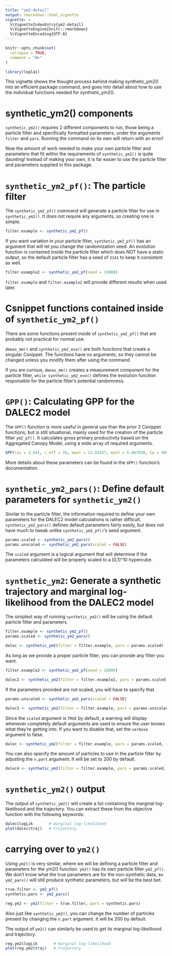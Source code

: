 ```yaml
---
title: "ym2-detail"
output: rmarkdown::html_vignette
vignette: >
  %\VignetteIndexEntry{ym2-detail}
  %\VignetteEngine{knitr::rmarkdown}
  %\VignetteEncoding{UTF-8}
---
```


```r
knitr::opts_chunk$set(
  collapse = TRUE,
  comment = "#>"
)
```

```r
library(loglai)
```

This vignette shows the thought process behind making synthetic_ym2() into an efficient package command, and goes into detail about how to use the individual functions needed for synthetic_ym2().

# synthetic_ym2() components

`synthetic_ym2()` requires 2 different components to run, those being a particle filter and specifically formatted parameters, under the arguments `filter` and `pars`. Running the command on its own will return with an error!

Now the amount of work needed to make your own particle filter and parameters that fit within the requirements of `synthetic_ym2()` is quite daunting! Instead of making your own, it is far easier to use the particle filter and parameters supplied in this package.

# `synthetic_ym2_pf()`: The particle filter

The `synthetic_ym2_pf()` command will generate a particle filter for use in `synthetic_ym2()`. It does not require any arguments, so creating one is simple.

```r
filter.example <- synthetic_ym2_pf()
```

If you want variation in your particle filter, `synthetic_ym2_pf()` has an argument that will let you change the randomization seed. An evolution function is contained inside the particle filter which does NOT have a static output, so the default particle filter has a seed of `3141` to keep it consistent as well.

```r
filter.example2 <- synthetic_ym2_pf(seed = 10000)
```

`filter.example` and `filter.example2` will provide different results when used later.

# Csnippet functions contained inside of `synthetic_ym2_pf()`

There are some functions present inside of `synthetic_ym2_pf()` that are probably not practical for normal use.

`dmeas_mm()` and `synthetic_ym2_evo()` are both functions that create a singular Csnippet. The functions have no arguments, so they cannot be changed unless you modify them after using the command.

If you are curious, `dmeas_mm()` creates a measurement component for the particle filter, `while synthetic_ym2_evo()` defines the evolution function responsible for the particle filter's potential randomness.

# `GPP()`: Calculating GPP for the DALEC2 model

The `GPP()` function is more useful in general use than the prior 2 Csnippet functions, but is still situational, mainly used for the creation of the particle filter `ym2_pf()`. It calculates gross primary productivity based on the Aggregated Canopy Model, using a wide array of required arguments.

```r
GPP(lai = 2.641, c_eff = 20, maxt = 12.83247, mint = 6.867838, Ca = 400.95, lat = 46.23, yearday = 268, rad = 11.26568)
```

More details about these parameters can be found in the `GPP()` function's documentation.

# `synthetic_ym2_pars()`: Define default parameters for `synthetic_ym2()`

Similar to the particle filter, the information required to define your own parameters for the DALEC2 model calculations is rather difficult. `synthetic_ym2_pars()` defines default parameters fairly easily, but does not have much to tweak unlike `synthetic_ym2_pf()`'s seed argument.

```r
params.scaled <- synthetic_ym2_pars()
params.unscaled <- synthetic_ym2_pars(scaled = FALSE)
```

The `scaled` argument is a logical argument that will determine if the parameters calculated will be properly scaled to a [0,1]\^10 hypercube.

# `synthetic_ym2`: Generate a synthetic trajectory and marginal log-likelihood from the DALEC2 model

The simplest way of running `synthetic_ym2()` will be using the default particle filter and parameters.

```r
filter.example <- synthetic_ym2_pf()
params.scaled <- synthetic_ym2_pars()

dalec <- synthetic_ym2(filter = filter.example, pars = params.scaled)
```

As long as we provide a proper particle filter, you can provide any filter you want.

```r
filter.example2 <- synthetic_ym2_pf(seed = 10000)

dalec2 <- synthetic_ym2(filter = filter.example2, pars = params.scaled)
```

If the parameters provided are not scaled, you will have to specify that.

```r
params.unscaled <- synthetic_ym2_pars(scaled = FALSE)

dalec3 <- synthetic_ym2(filter = filter.example, pars = params.unscaled, scaled = FALSE)
```

Since the `scaled` argument is `TRUE` by default, a warning will display whenever completely default arguments are used to ensure the user knows what they're getting into. If you want to disable that, set the `verbose` argument to false.

```r
dalec <- synthetic_ym2(filter = filter.example, pars = params.scaled, verbose = FALSE)
```

You can also specify the amount of particles to use in the particle filter by adjusting the `n.part` argument. It will be set to 200 by default.

```r
dalec4 <- synthetic_ym2(filter = filter.example, pars = params.scaled, n.part = 300, verbose = FALSE)
```

# `synthetic_ym2()` output

The output of `synthetic_ym2()` will create a list containing the marginal log-likelihood and the trajectory. You can extract these from the objective function with the following keywords:

```r
dalec$logLik       # marginal log-likelihood
plot(dalec$traj)   # trajectory
```
# carrying over to `ym2()`

Using `ym2()` is very similar, where we will be defining a particle filter and parameters for the ym2() function.  `ym2()` has its own particle filter `ym2_pf()`.  We don't know what the true parameters are for the non-synthetic data, so `ym2_pars()` will still produce synthetic parameters, but will be the best bet.

```r
true.filter <- ym2_pf()
synthetic.pars <- ym2_pars()

reg.ym2 <- ym2(filter = true.filter, pars = synthetic.pars)
```

Also just like `synthetic_ym2()`, you can change the number of particles present by changing the `n.part` argument.  It will be 200 by default.

The output of `ym2()` can similarly be used to get its marginal log-likelihood and trajectory.

```r
reg.ym2$logLik       # marginal log-likelihood
plot(reg.ym2$traj)   # trajectory
```
